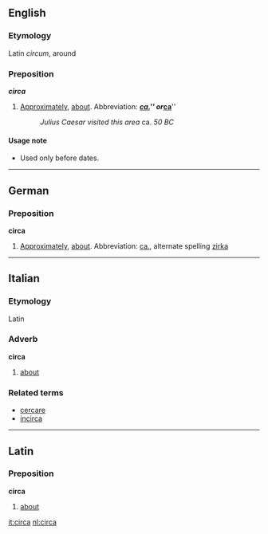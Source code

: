 ==English==
===Etymology===
Latin ''circum'', around

===Preposition===
'''''circa'''''<!--italic bold, because this is not a naturalised word-->

#[[Approximately]], [[about]].  Abbreviation: '''''[[ca.]]''''' or '''''[[ca.|ca]]'''''
#:''Julius Caesar visited this area'' ca. ''50 BC''

====Usage note====
*Used only before dates.

----
==German==
===Preposition===
'''circa''' 

#[[Approximately]], [[about]]. Abbreviation: [[ca.]], alternate spelling [[zirka]]

----

==Italian==
===Etymology===
Latin
===Adverb===
'''circa'''

# [[about]]

===Related terms===
*[[cercare]]
*[[incirca]]

----
==Latin==
===Preposition===
'''circa'''

#[[about]]

[[it:circa]]
[[nl:circa]]